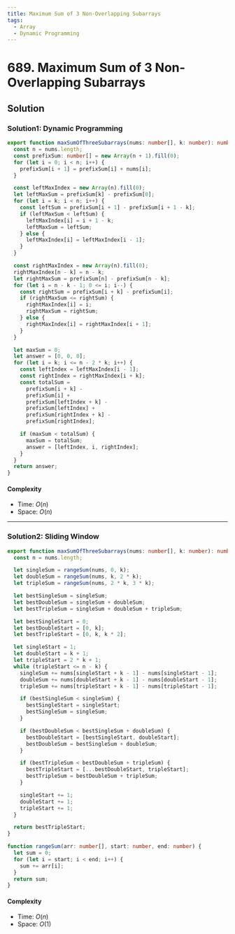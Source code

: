 ```yaml
---
title: Maximum Sum of 3 Non-Overlapping Subarrays
tags:
  - Array
  - Dynamic Programming
---
```


# 689. Maximum Sum of 3 Non-Overlapping Subarrays

<Badges>
  <LevelBadge level="hard" />
  <TopicBadge name="Array" slug="array" />
  <TopicBadge name="Dynamic Programming" slug="dynamic-programming" />
</Badges>

## Solution

### Solution1: Dynamic Programming

```typescript filename="solution.ts" copy
export function maxSumOfThreeSubarrays(nums: number[], k: number): number[] {
  const n = nums.length;
  const prefixSum: number[] = new Array(n + 1).fill(0);
  for (let i = 0; i < n; i++) {
    prefixSum[i + 1] = prefixSum[i] + nums[i];
  }

  const leftMaxIndex = new Array(n).fill(0);
  let leftMaxSum = prefixSum[k] - prefixSum[0];
  for (let i = k; i < n; i++) {
    const leftSum = prefixSum[i + 1] - prefixSum[i + 1 - k];
    if (leftMaxSum < leftSum) {
      leftMaxIndex[i] = i + 1 - k;
      leftMaxSum = leftSum;
    } else {
      leftMaxIndex[i] = leftMaxIndex[i - 1];
    }
  }

  const rightMaxIndex = new Array(n).fill(0);
  rightMaxIndex[n - k] = n - k;
  let rightMaxSum = prefixSum[n] - prefixSum[n - k];
  for (let i = n - k - 1; 0 <= i; i--) {
    const rightSum = prefixSum[i + k] - prefixSum[i];
    if (rightMaxSum <= rightSum) {
      rightMaxIndex[i] = i;
      rightMaxSum = rightSum;
    } else {
      rightMaxIndex[i] = rightMaxIndex[i + 1];
    }
  }

  let maxSum = 0;
  let answer = [0, 0, 0];
  for (let i = k; i <= n - 2 * k; i++) {
    const leftIndex = leftMaxIndex[i - 1];
    const rightIndex = rightMaxIndex[i + k];
    const totalSum =
      prefixSum[i + k] -
      prefixSum[i] +
      prefixSum[leftIndex + k] -
      prefixSum[leftIndex] +
      prefixSum[rightIndex + k] -
      prefixSum[rightIndex];

    if (maxSum < totalSum) {
      maxSum = totalSum;
      answer = [leftIndex, i, rightIndex];
    }
  }
  return answer;
}
```

#### Complexity

- Time: $O(n)$
- Space: $O(n)$

---

### Solution2: Sliding Window

```typescript filename="solution.ts" copy
export function maxSumOfThreeSubarrays(nums: number[], k: number): number[] {
  const n = nums.length;

  let singleSum = rangeSum(nums, 0, k);
  let doubleSum = rangeSum(nums, k, 2 * k);
  let tripleSum = rangeSum(nums, 2 * k, 3 * k);

  let bestSingleSum = singleSum;
  let bestDoubleSum = singleSum + doubleSum;
  let bestTripleSum = singleSum + doubleSum + tripleSum;

  let bestSingleStart = 0;
  let bestDoubleStart = [0, k];
  let bestTripleStart = [0, k, k * 2];

  let singleStart = 1;
  let doubleStart = k + 1;
  let tripleStart = 2 * k + 1;
  while (tripleStart <= n - k) {
    singleSum += nums[singleStart + k - 1] - nums[singleStart - 1];
    doubleSum += nums[doubleStart + k - 1] - nums[doubleStart - 1];
    tripleSum += nums[tripleStart + k - 1] - nums[tripleStart - 1];

    if (bestSingleSum < singleSum) {
      bestSingleStart = singleStart;
      bestSingleSum = singleSum;
    }

    if (bestDoubleSum < bestSingleSum + doubleSum) {
      bestDoubleStart = [bestSingleStart, doubleStart];
      bestDoubleSum = bestSingleSum + doubleSum;
    }

    if (bestTripleSum < bestDoubleSum + tripleSum) {
      bestTripleStart = [...bestDoubleStart, tripleStart];
      bestTripleSum = bestDoubleSum + tripleSum;
    }

    singleStart += 1;
    doubleStart += 1;
    tripleStart += 1;
  }

  return bestTripleStart;
}

function rangeSum(arr: number[], start: number, end: number) {
  let sum = 0;
  for (let i = start; i < end; i++) {
    sum += arr[i];
  }
  return sum;
}
```

#### Complexity

- Time: $O(n)$
- Space: $O(1)$

<ProblemLink
  codingSite="leetcode"
  href="https://leetcode.com/problems/maximum-sum-of-3-non-overlapping-subarrays"
  title="Maximum Sum of 3 Non-Overlapping Subarrays"
/>
